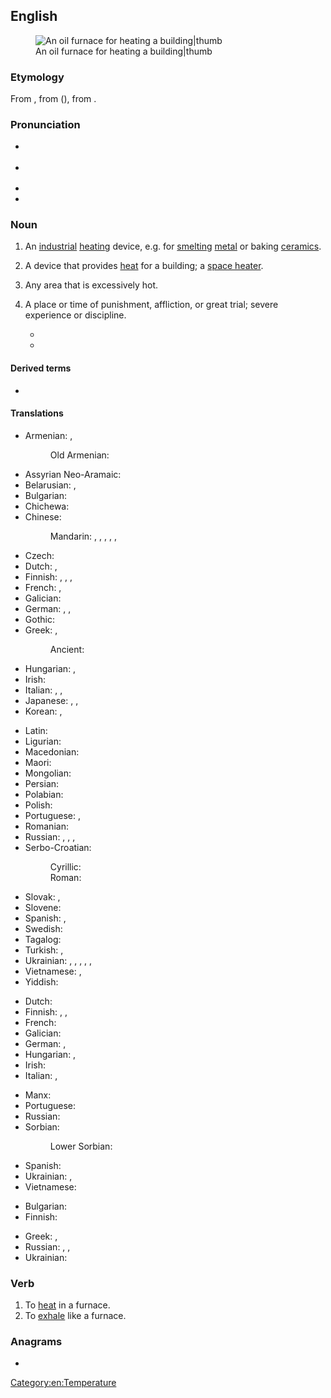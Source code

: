 ==English==
[[Image:Home_oil_furnace.jpg|An oil furnace for heating a building|thumb]]

===Etymology===
{{root|en|ine-pro|*gʷʰer-}}
From {{inh|en|enm|forneys}}, from {{der|en|fro|fornais}} ({{cog|fr|fournaise}}), from {{der|en|la|fornāx}}.

===Pronunciation===
* {{a|GenAm}} {{IPA|en|/ˈfɝnɪs/}}
* {{a|RP}} {{IPA|en|/ˈfɜːnɪs/}}
* {{audio|en|en-us-furnace.ogg|Audio (US)}}
* {{rhymes|en|ɜː(ɹ)nɪs|s=2}}

===Noun===
{{en-noun}}

# {{lb|en|UK}} An [[industrial]] [[heat]]ing device, e.g. for [[smelting]] [[metal]] or baking [[ceramics]].
# {{lb|en|US|Canada}} A device that provides [[heat]] for a building; a [[space heater]].
# {{lb|en|colloquial}} Any area that is excessively hot.
# {{lb|en|figurative}} A place or time of punishment, affliction, or great trial; severe experience or discipline.
#* {{RQ:Tyndale Pentateuch|Deuteronomy|4|20|IX|For the Lorde toke you and broughte you out of the yernen '''fornace''' of Egipte, to be vnto him a people of enheritaunce, as it is come to paſſe this daye.}}
#* {{quote-book
|en
|year=1866
|author={{w|Herman Melville}}
|title={{w|Battle-Pieces and Aspects of the War}}
|section=Supplement
|url=http://www.gutenberg.org/ebooks/12384
|passage=For that heroic band—those children of the '''furnace''' who, in regions like Texas and Tennessee, maintained their fidelity through terrible trials—we of the North felt for them, and profoundly we honor them.}}

====Derived terms====
* {{l|en|furnacey}}

====Translations====
{{trans-see|device for heating|oven}}

{{trans-top|device for heating in a factory, melting metals, etc}}
* Armenian: {{t+|hy|հնոց}}, {{t+|hy|քուրա}}
*: Old Armenian: {{t|xcl|բով}}
* Assyrian Neo-Aramaic: {{t|aii|ܐܲܬܘܼܢܵܐ‎|tr=āttuna|m}}
* Belarusian: {{t|be|печ|f}}, {{t|be|то́пка|f}}
* Bulgarian: {{t+|bg|пещ|f|sc=Cyrl}}
* Chichewa: {{t|ny|ng'anjo}}
* Chinese:
*: Mandarin: {{t+|cmn|爐子|sc=Hani}}, {{t+|cmn|炉子|tr=lúzi|sc=Hani}}, {{t+|cmn|熔爐|sc=Hani}}, {{t+|cmn|熔炉|tr=rónglú|sc=Hani}}, {{t+|cmn|爐|sc=Hani}}, {{t+|cmn|炉|tr=lú|sc=Hani}}
* Czech: {{t+|cs|pec|f}}
* Dutch: {{t+|nl|oven|m}}, {{t+|nl|ketel|m}}
* Finnish: {{t|fi|sulatusuuni}}, {{t+|fi|ahjo}}, {{t+|fi|uuni}}, {{t+|fi|masuuni}}
* French: {{t+|fr|four|m}}, {{t+|fr|haut fourneau|m}}
* Galician: {{t+|gl|forno|m}}
* German: {{t+|de|Ofen|m}}, {{t+|de|Hochofen|m}}, {{t+|de|Schmelzofen|m}}
* Gothic: {{t|got|𐌰𐌿𐌷𐌽𐍃|m}}
* Greek: {{t+|el|καμίνι|n|sc=Grek}}, {{t+|el|φούρνος|m|sc=Grek}}
*: Ancient: {{t|grc|κάμινος|f}}
* Hungarian: {{t+|hu|kemence}}, {{t+|hu|kohó}}
* Irish: {{t|ga|foirnéis|f}}
* Italian: {{t+|it|fornace|f}}, {{t+|it|bruciatore|m}}, {{t+|it|caldaia|f}}
* Japanese: {{t+|ja|窯|tr=かま, kama|sc=Jpan}}, {{t|ja|溶鉱炉|tr=ようこうろ, yōkōro|sc=Jpan}}, {{t+|ja|炉|tr=ろ, ro|sc=Jpan}}
* Korean: {{t+|ko|노}}, {{t|ko|용광로}}
{{trans-mid}}
* Latin: {{t|la|fornax|f}}
* Ligurian: {{t|lij|fornâxe|f}}
* Macedonian: {{t|mk|печка|f}}
* Maori: {{t|mi|tahunga}}
* Mongolian: {{t+|mn|пийшин}}
* Persian: {{t+|fa|کوره|tr=kure|sc=fa-Arab}}
* Polabian: {{t|pox|pic|f}}
* Polish: {{t+|pl|piec|f}}
* Portuguese: {{t+|pt|forno|m}}, {{t+|pt|fornalha|f}}
* Romanian: {{t+|ro|furnal|n}}
* Russian: {{t+|ru|печь|f}}, {{t+|ru|горн|m}}, {{t+|ru|до́мна|f}}, {{t+|ru|то́пка|f}}
* Serbo-Croatian:
*: Cyrillic: {{t|sh|пећ|f}}
*: Roman: {{t+|sh|peć|f}}
* Slovak: {{t|sk|vyhňa|f}}, {{t|sk|pec|f}}
* Slovene: {{t+|sl|peč|f}}
* Spanish: {{t+|es|horno|m}}, {{t+|es|caldera|f}}
* Swedish: {{t+|sv|masugn|c}}
* Tagalog: {{t|tl|dapugan}}
* Turkish: {{t+|tr|fırın}}, {{t+|tr|yüksek fırın}}
* Ukrainian: {{t|uk|піч|f}}, {{t|uk|то́пка|f}}, {{t|uk|піч}}, {{t+|uk|горно}}, {{t|uk|горни́ло}}, {{t+|uk|вагра́нка}}
* Vietnamese: {{t+|vi|lò}}, {{t+|vi|lò sưởi}}
* Yiddish: {{t|yi|אויוון|m}}
{{trans-bottom}}

{{trans-top|device for heating a building}}
* Dutch: {{t+|nl|ketel|m}}
* Finnish: {{t+|fi|uuni}}, {{t+|fi|lämmitysuuni}}, {{t+|fi|pannu}}
* French: {{t+|fr|chaudière|f}}
* Galician: {{t+|gl|calefacción|f}}
* German: {{t+|de|Ofen|m}}, {{t+|de|Heizung|f}}
* Hungarian: {{t+|hu|kályha}}, {{t+|hu|kazán}}
* Irish: {{t|ga|foirnéis|f}}
* Italian: {{t+|it|caldaia|f}}, {{t+|it|bruciatore|m}}
{{trans-mid}}
* Manx: {{t|gv|furnish|m}}
* Portuguese: {{t+|pt|fornalha|f}}
* Russian: {{t+|ru|печь|f}}
* Sorbian:
*: Lower Sorbian: {{t|dsb|kamjeny|p}}
* Spanish: {{t+|es|calefacción|f}}
* Ukrainian: {{t|uk|піч}}, {{t|uk|гру́бка}}
* Vietnamese: {{t-needed|vi}}
{{trans-bottom}}

{{trans-top|hot area}}
* Bulgarian: {{t|bg|фу́рна|f|sc=Cyrl}}
* Finnish: {{t+|fi|pätsi}}
{{trans-mid}}
* Greek: {{t+|el|καμίνι|n}}, {{t+|el|φούρνος|m}}
* Russian: {{t+|ru|то́пка|f}}, {{t+|ru|печь|f}}, {{t+|ru|пе́чка|f}}
* Ukrainian: {{t|uk|пе́кло}}
{{trans-bottom}}

===Verb===
{{en-verb}}

# To [[heat]] in a furnace.
# To [[exhale]] like a furnace.

===Anagrams===
* {{anagrams|en|a=acefnru|Fraunce}}

[[Category:en:Temperature]]